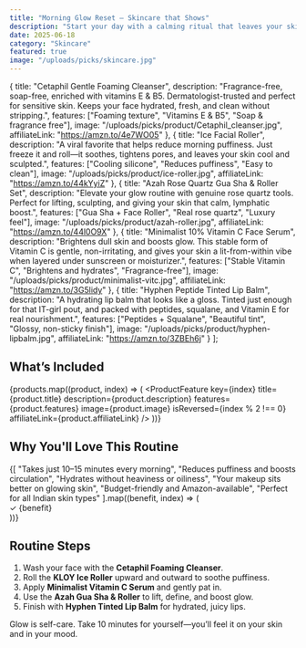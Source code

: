 ```yaml
---
title: "Morning Glow Reset – Skincare that Shows"
description: "Start your day with a calming ritual that leaves your skin dewy, sculpted, and naturally glowing. All products under ₹1,100 — perfect for busy, glow-loving girls."
date: 2025-06-18
category: "Skincare"
featured: true
image: "/uploads/picks/skincare.jpg"
---
```



  {
    title: "Cetaphil Gentle Foaming Cleanser",
    description: "Fragrance-free, soap-free, enriched with vitamins E & B5. Dermatologist-trusted and perfect for sensitive skin. Keeps your face hydrated, fresh, and clean without stripping.",
    features: ["Foaming texture", "Vitamins E & B5", "Soap & fragrance free"],
    image: "/uploads/picks/product/Cetaphil_cleanser.jpg",
    affiliateLink: "https://amzn.to/4e7WO05"
  },
  {
    title: "Ice Facial Roller",
    description: "A viral favorite that helps reduce morning puffiness. Just freeze it and roll—it soothes, tightens pores, and leaves your skin cool and sculpted.",
    features: ["Cooling silicone", "Reduces puffiness", "Easy to clean"],
    image: "/uploads/picks/product/ice-roller.jpg",
    affiliateLink: "https://amzn.to/44kYyiZ"
  },
  {
    title: "Azah Rose Quartz Gua Sha & Roller Set",
    description: "Elevate your glow routine with genuine rose quartz tools. Perfect for lifting, sculpting, and giving your skin that calm, lymphatic boost.",
    features: ["Gua Sha + Face Roller", "Real rose quartz", "Luxury feel"],
    image: "/uploads/picks/product/azah-roller.jpg",
    affiliateLink: "https://amzn.to/44l0O9X"
  },
  {
    title: "Minimalist 10% Vitamin C Face Serum",
    description: "Brightens dull skin and boosts glow. This stable form of Vitamin C is gentle, non-irritating, and gives your skin a lit-from-within vibe when layered under sunscreen or moisturizer.",
    features: ["Stable Vitamin C", "Brightens and hydrates", "Fragrance-free"],
    image: "/uploads/picks/product/minimalist-vitc.jpg",
    affiliateLink: "https://amzn.to/3G5lidy"
  },
  {
    title: "Hyphen Peptide Tinted Lip Balm",
    description: "A hydrating lip balm that looks like a gloss. Tinted just enough for that IT-girl pout, and packed with peptides, squalane, and Vitamin E for real nourishment.",
    features: ["Peptides + Squalane", "Beautiful tint", "Glossy, non-sticky finish"],
    image: "/uploads/picks/product/hyphen-lipbalm.jpg",
    affiliateLink: "https://amzn.to/3ZBEh6j"
  }
];

## What’s Included

{products.map((product, index) => (
  <ProductFeature 
    key={index}
    title={product.title}
    description={product.description}
    features={product.features}
    image={product.image}
    isReversed={index % 2 !== 0}
    affiliateLink={product.affiliateLink}
  />
))}

## Why You'll Love This Routine

<div className="grid grid-cols-1 md:grid-cols-2 lg:grid-cols-3 gap-6">
  {[
    "Takes just 10–15 minutes every morning",
    "Reduces puffiness and boosts circulation",
    "Hydrates without heaviness or oiliness",
    "Your makeup sits better on glowing skin",
    "Budget-friendly and Amazon-available",
    "Perfect for all Indian skin types"
  ].map((benefit, index) => (
    <div key={index} className="bg-white p-6 rounded-lg shadow-sm">
      <div className="flex items-start">
        <span className="text-espresso mr-3 text-xl">✓</span>
        <span className="text-bronze">{benefit}</span>
      </div>
    </div>
  ))}
</div>

## Routine Steps

1. Wash your face with the **Cetaphil Foaming Cleanser**.  
2. Roll the **KLOY Ice Roller** upward and outward to soothe puffiness.  
3. Apply **Minimalist Vitamin C Serum** and gently pat in.  
4. Use the **Azah Gua Sha & Roller** to lift, define, and boost glow.  
5. Finish with **Hyphen Tinted Lip Balm** for hydrated, juicy lips.

<div className="bg-espresso/10 p-6 rounded-lg mt-4 text-center">
  <p className="text-espresso italic">Glow is self-care. Take 10 minutes for yourself—you’ll feel it on your skin and in your mood.</p>
</div>
